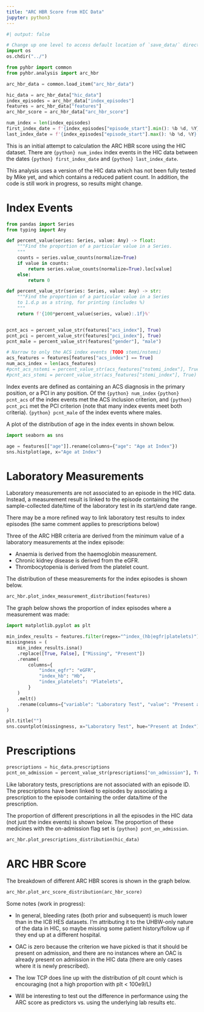 ```yaml
---
title: "ARC HBR Score from HIC Data"
jupyter: python3
---
```


```python
#| output: false

# Change up one level to access default location of `save_data/` directory
import os
os.chdir("../")

from pyhbr import common
from pyhbr.analysis import arc_hbr

arc_hbr_data = common.load_item("arc_hbr_data")

hic_data = arc_hbr_data["hic_data"]
index_episodes = arc_hbr_data["index_episodes"]
features = arc_hbr_data["features"]
arc_hbr_score = arc_hbr_data["arc_hbr_score"]

num_index = len(index_episodes)
first_index_date = f'{index_episodes["episode_start"].min(): %b %d, %Y}'
last_index_date = f'{index_episodes["episode_start"].max(): %b %d, %Y}'
```

This is an initial attempt to calculation the ARC HBR score using the HIC dataset. There are `{python} num_index` index events in the HIC data between the dates `{python} first_index_date` and `{python} last_index_date`.

::: {.callout-note}
This analysis uses a version of the HIC data which has not been fully tested by Mike yet, and which contains a reduced patient count. In addition, the code is still work in progress, so results might change.
:::

# Index Events

```python

from pandas import Series
from typing import Any

def percent_value(series: Series, value: Any) -> float:
    """Find the proportion of a particular value in a Series.
    """
    counts = series.value_counts(normalize=True)
    if value in counts:
        return series.value_counts(normalize=True).loc[value]
    else:
        return 0

def percent_value_str(series: Series, value: Any) -> str:
    """Find the proportion of a particular value in a Series
    to 1.d.p as a string, for printing (includes %)
    """
    return f'{100*percent_value(series, value):.1f}%'


pcnt_acs = percent_value_str(features["acs_index"], True)
pcnt_pci = percent_value_str(features["pci_index"], True)
pcnt_male = percent_value_str(features["gender"], "male")

# Narrow to only the ACS index events (TODO stemi/nstemi)
acs_features = features[features["acs_index"] == True]
num_acs_index = len(acs_features)
#pcnt_acs_nstemi = percent_value_str(acs_features["nstemi_index"], True)
#pcnt_acs_stemi = percent_value_str(acs_features["stemi_index"], True)
```

Index events are defined as containing an ACS diagnosis in the primary position, or a PCI in any position. Of the `{python} num_index` `{python} pcnt_acs` of the index events met the ACS inclusion criterion, and `{python} pcnt_pci` met the PCI criterion (note that many index events meet both criteria). `{python} pcnt_male` of the index events where males.

A plot of the distribution of age in the index events in shown below.

```python
import seaborn as sns

age = features[["age"]].rename(columns={"age": "Age at Index"})
sns.histplot(age, x="Age at Index")
```

# Laboratory Measurements

Laboratory measurements are not associated to an episode in the HIC data. Instead, a measurement result is linked to the episode containing the sample-collected date/time of the laboratory test in its start/end date range.

:::{.callout-note}
There may be a more refined way to link laboratory test results to index episodes (the same comment applies to prescriptions below)
:::

Three of the ARC HBR criteria are derived from the minimum value of a laboratory measurements at the index episode:

* Anaemia is derived from the haemoglobin measurement.
* Chronic kidney disease is derived from the eGFR.
* Thrombocytopenia is derived from the platelet count.

The distribution of these measurements for the index episodes is shown below.

```python
arc_hbr.plot_index_measurement_distribution(features)
```

The graph below shows the proportion of index episodes where a measurement was made:

```python
import matplotlib.pyplot as plt

min_index_results = features.filter(regex="^index_(hb|egfr|platelets)")
missingness = (
    min_index_results.isna()
    .replace([True, False], ["Missing", "Present"])
    .rename(
        columns={
            "index_egfr": "eGFR",
            "index_hb": "Hb",
            "index_platelets": "Platelets",
        }
    )
    .melt()
    .rename(columns={"variable": "Laboratory Test", "value": "Present at Index"})
)

plt.title("")
sns.countplot(missingness, x="Laboratory Test", hue="Present at Index")
```

# Prescriptions

```python
prescriptions = hic_data.prescriptions
pcnt_on_admission = percent_value_str(prescriptions["on_admission"], True)

```

Like laboratory tests, prescriptions are not associated with an episode ID. The prescriptions have been linked to episodes by associating a prescription to the episode containing the order data/time of the prescription.

The proportion of different prescriptions in all the episodes in the HIC data (not just the index events) is shown below. The proportion of these medicines with the on-admission flag set is `{python} pcnt_on_admission`.

```python
arc_hbr.plot_prescriptions_distribution(hic_data)
```

# ARC HBR Score

The breakdown of different ARC HBR scores is shown in the graph below.

```python
arc_hbr.plot_arc_score_distribution(arc_hbr_score)
```

Some notes (work in progress):

* In general, bleeding rates (both prior and subsequent) is much lower than in the ICB HES datasets. I'm attributing it to the UHBW-only nature of the data in HIC, so maybe missing some patient history/follow up if they end up at a different hospital.

* OAC is zero because the criterion we have picked is that it should be present on admission, and there are no instances where an OAC is already present on admission in the HIC data (there are only cases where it is newly prescribed).

* The low TCP does line up with the distribution of plt count which is encouraging (not a high proportion with plt < 100e9/L)

* Will be interesting to test out the difference in performance using the ARC score as predictors vs. using the underlying lab results etc.